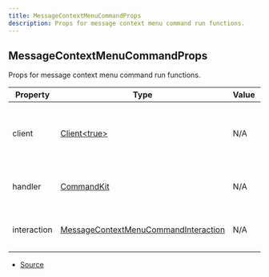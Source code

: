 ```yaml
---
title: MessageContextMenuCommandProps
description: Props for message context menu command run functions.
---
```


## MessageContextMenuCommandProps

Props for message context menu command run functions.

| Property | Type | Value | Description |
| ----------- | ----------- | ----------- | ----------- |
| client | [Client\<true>](https://discord.js.org/docs/packages/discord.js/main/Client:Class) | N/A | The Discord.js client object that CommandKit is handling. |
| handler | [CommandKit](/next/api-reference/classes/CommandKit) | N/A | The current CommandKit handler instance. |
| interaction | [MessageContextMenuCommandInteraction](https://discord.js.org/docs/packages/discord.js/main/MessageContextMenuCommandInteraction:Class) | N/A | The current command interaction object. |


- [Source](https://github.com/underctrl-io/commandkit/blob/f8cc07d11d2ae5ed7f529adff1649936223e27b2/packages/commandkit/src/types.ts#L188)